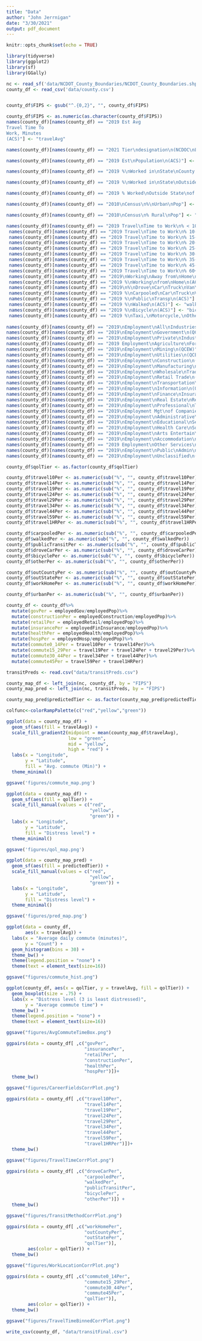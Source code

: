 ```yaml
---
title: "Data"
author: "John Jerrnigan"
date: "3/30/2021"
output: pdf_document
---
```


```r
knitr::opts_chunk$set(echo = TRUE)
```

```r
library(tidyverse)
library(ggplot2)
library(sf)
library(GGally)
```

```r
nc <- read_sf('data/NCDOT_County_Boundaries/NCDOT_County_Boundaries.shp')
county_df <- read_csv('data/county.csv')


county_df$FIPS <- gsub("^.{0,2}", "", county_df$FIPS)

county_df$FIPS <- as.numeric(as.character(county_df$FIPS))
names(county_df)[names(county_df) == "2019 Est Avg
Travel Time To
Work, Minutes
(ACS)"] <- "travelAvg"

names(county_df)[names(county_df) == "2021 Tier\ndesignation\n(NCDOC\nLEAD)"] <- "qolTier"

names(county_df)[names(county_df) == "2019 Est\nPopulation\n(ACS)"] <- "population2019" 

names(county_df)[names(county_df) == "2019 %\nWorked in\nState\nCounty of\nResidence\n(ACS)"] <- "inCountyWorkPer"

names(county_df)[names(county_df) == "2019 %\nWorked in\nState\nOutside\nCounty of\nResidence\n(ACS)"] <- "outCountyPer"

names(county_df)[names(county_df) == "2019 % Worked\nOutside State\nof Residence\n(ACS)"] <- "outStatePer"

names(county_df)[names(county_df) == "2010\nCensus\n%\nUrban\nPop"] <- "urbanPer"

names(county_df)[names(county_df) == "2010\nCensus\n% Rural\nPop"] <- "ruralPer"

names(county_df)[names(county_df) == "2019 Travel\nTime to Work\n% < 10\nminutes (ACS)"] <- "travel10Per"                          
 names(county_df)[names(county_df) == "2019 Travel\nTime to Work\n% 10-14\nminutes (ACS)"] <- "travel14Per"                        
 names(county_df)[names(county_df) == "2019 Travel\nTime to Work\n% 15-19\nminutes (ACS)"] <- "travel19Per"                          
 names(county_df)[names(county_df) == "2019 Travel\nTime to Work\n% 20-24\nminutes (ACS)"] <- "travel24Per"                          
 names(county_df)[names(county_df) == "2019 Travel\nTime to Work\n% 25-29\nminutes (ACS)"] <- "travel29Per"                          
 names(county_df)[names(county_df) == "2019 Travel\nTime to Work\n% 30-34\nminutes (ACS)"] <- "travel34Per"                          
 names(county_df)[names(county_df) == "2019 Travel\nTime to Work\n% 35-44\nminutes (ACS)"] <- "travel44Per"                          
 names(county_df)[names(county_df) == "2019 Travel\nTime to Work\n% 45-59\nminutes (ACS)"] <- "travel59Per"                          
 names(county_df)[names(county_df) == "2019 Travel\nTime to Work\n% 60+ minutes\n(ACS)"] <- "travel1HRPer"                            
 names(county_df)[names(county_df) == "2019\nWorking\nAway from\nHome\n(ACS)"] <- "workAway"                                      
 names(county_df)[names(county_df) == "2019 %\nWorking\nfrom\nHome\n(ACS)"] <- "workHomePer"                                         
 names(county_df)[names(county_df) == "2019\n%\nDrove\nCar\nTruck\nVan\nAlone\n(ACS)"] <- "droveCarPer"                              
 names(county_df)[names(county_df) == "2019 %\nCarpooled\nCar\nTruck\nVan (ACS)"] <- "carpooledPer"                                   
 names(county_df)[names(county_df) == "2019 %\nPublic\nTransp\n(ACS)"] <- "publicTransitPer"                                              
 names(county_df)[names(county_df) == "2019 %\nWalked\n(ACS)"] <- "walkedPer"                                                      
 names(county_df)[names(county_df) == "2019 %\nBicycle\n(ACS)"] <- "bicyclePer"                                                     
 names(county_df)[names(county_df) == "2019 %\nTaxi,\nMotorcycle,\nOther (ACS)"] <- "otherPer" 
 
names(county_df)[names(county_df) == "2019\nEmployment\nAll\nIndustries\n(QCEW)"] <- "employedPop"                                  
names(county_df)[names(county_df) == "2019\nEmployment\nGovernment\n(QCEW)"] <- "employedGov"                                       
names(county_df)[names(county_df) == "2019\nEmployment\nPrivate\nIndustry\n(QCEW)"] <- "employedPrivate"                                
names(county_df)[names(county_df) == "2019 Employment\nAgriculture\nForestry Fishing\nHunting (QCEW)"] <- "employedAgriculture"             
names(county_df)[names(county_df) == "2019\nEmployment\nMining\n(QCEW)"] <- "employedMining"                                           
names(county_df)[names(county_df) == "2019\nEmployment\nUtilities\n(QCEW)"] <- "employedUtilities"                                        
names(county_df)[names(county_df) == "2019\nEmployment\nConstruction\n(QCEW)"] <- "employedConstruction"                                     
names(county_df)[names(county_df) == "2019\nEmployment\nManufacturing\n(QCEW)"] <- "employedManufacturing"                                    
names(county_df)[names(county_df) == "2019\nEmployment\nWholesale\nTrade\n(QCEW)"] <- "employedWholesale"                                 
names(county_df)[names(county_df) == "2019\nEmployment\nRetail Trade\n(QCEW)"] <- "employedRetail"                                     
names(county_df)[names(county_df) == "2019\nEmployment\nTransportation\nWarehousing\n(QCEW)"] <- "employedTransitWarehousing"                      
names(county_df)[names(county_df) == "2019\nEmployment\nInformation\n(QCEW)"] <- "employedInfo"                                      
names(county_df)[names(county_df) == "2019\nEmployment\nFinance\nInsurance\n(QCEW)"] <- "employedFinInsurance"                               
names(county_df)[names(county_df) == "2019\nEmployment\nReal Estate\nRental Leasing\n(QCEW)"] <- "employedLeasing"                      
names(county_df)[names(county_df) == "2019\nEmployment\nProfessional\nTechnical\nServices (QCEW)"] <- "employedTech"                 
names(county_df)[names(county_df) == "2019\nEmployment Mgt\nof Companies\nEnterprises\n(QCEW)"] <- "employmentMgmt"                    
names(county_df)[names(county_df) == "2019\nEmployment\nAdministrative\nWaste Services\n(QCEW)"] <- "employedWaste"                   
names(county_df)[names(county_df) == "2019\nEmployment\nEducational\nServices\n(QCEW)"] <- "employedEd"                            
names(county_df)[names(county_df) == "2019\nEmployment\nHealth Care\nSocial\nAssistance\n(QCEW)"] <- "employedHealth"                  
names(county_df)[names(county_df) == "2019\nEmployment\nArts Entertain\nRecreation\n(QCEW)"] <- "employedArts"                       
names(county_df)[names(county_df) == "2019\nEmployment\nAccommodation\nFood Services\n(QCEW)"] <- "employedHosp"                     
names(county_df)[names(county_df) == "2019 Employment\nOther Services\nEx. Public Admin\n(QCEW)"] <- "employedOther"                  
names(county_df)[names(county_df) == "2019\nEmployment\nPublic\nAdmin\n(QCEW)"] <- "employedPublicAdmin"                                    
names(county_df)[names(county_df) == "2019\nEmployment\nUnclassified\n(QCEW)"] <- "employedUnclassified"

county_df$qolTier <- as.factor(county_df$qolTier)

county_df$travel10Per <- as.numeric(sub("%", "", county_df$travel10Per))
county_df$travel14Per <- as.numeric(sub("%", "", county_df$travel14Per))
county_df$travel19Per <- as.numeric(sub("%", "", county_df$travel19Per))
county_df$travel24Per <- as.numeric(sub("%", "", county_df$travel24Per))
county_df$travel29Per <- as.numeric(sub("%", "", county_df$travel29Per))
county_df$travel34Per <- as.numeric(sub("%", "", county_df$travel34Per))
county_df$travel44Per <- as.numeric(sub("%", "", county_df$travel44Per))
county_df$travel59Per <- as.numeric(sub("%", "", county_df$travel59Per))
county_df$travel1HRPer <- as.numeric(sub("%", "", county_df$travel1HRPer))

county_df$carpooledPer <- as.numeric(sub("%", "", county_df$carpooledPer))
county_df$walkedPer <- as.numeric(sub("%", "", county_df$walkedPer))
county_df$publicTransitPer <- as.numeric(sub("%", "", county_df$publicTransitPer))
county_df$droveCarPer <- as.numeric(sub("%", "", county_df$droveCarPer))
county_df$bicyclePer <- as.numeric(sub("%", "", county_df$bicyclePer))
county_df$otherPer <- as.numeric(sub("%", "", county_df$otherPer))

county_df$outCountyPer <- as.numeric(sub("%", "", county_df$outCountyPer))
county_df$outStatePer <- as.numeric(sub("%", "", county_df$outStatePer))
county_df$workHomePer <- as.numeric(sub("%", "", county_df$workHomePer))

county_df$urbanPer <- as.numeric(sub("%", "", county_df$urbanPer))
```

```r
county_df <- county_df%>%
  mutate(govPer = employedGov/employedPop)%>%
  mutate(constructionPer = employedConstruction/employedPop)%>%
  mutate(retailPer = employedRetail/employedPop)%>%
  mutate(insurancePer = employedFinInsurance/employedPop)%>%
  mutate(healthPer = employedHealth/employedPop)%>%
  mutate(hospPer = employedHosp/employedPop)%>%
  mutate(commute0_14Per = travel10Per + travel14Per)%>%
  mutate(commute15_29Per = travel19Per + travel24Per + travel29Per)%>%
  mutate(commute30_44Per = travel34Per + travel44Per)%>%
  mutate(commute45Per = travel59Per + travel1HRPer)
```

```r
transitPreds <- read.csv("data/transitPreds.csv")
```

```r
county_map_df <- left_join(nc, county_df, by = "FIPS")
county_map_pred <- left_join(nc, transitPreds, by = "FIPS")

county_map_pred$predictedTier <- as.factor(county_map_pred$predictedTier)
```

```r
colfunc<-colorRampPalette(c("red","yellow","green"))
```

```r
ggplot(data = county_map_df) +
  geom_sf(aes(fill = travelAvg)) + 
  scale_fill_gradient2(midpoint = mean(county_map_df$travelAvg),
                       low = "green",
                       mid = "yellow",
                       high = "red") +
  labs(x = "Longitude",
       y = "Latitude",
       fill = "Avg. commute (Min)") +
  theme_minimal()

ggsave('figures/commute_map.png')
```

```r
ggplot(data = county_map_df) +
  geom_sf(aes(fill = qolTier)) + 
  scale_fill_manual(values = c("red", 
                               "yellow", 
                               "green")) + 
  labs(x = "Longitude",
       y = "Latitude",
       fill = "Distress level") +
  theme_minimal()

ggsave('figures/qol_map.png')
```

```r
ggplot(data = county_map_pred) +
  geom_sf(aes(fill = predictedTier)) + 
  scale_fill_manual(values = c("red", 
                               "yellow", 
                               "green")) + 
  labs(x = "Longitude",
       y = "Latitude",
       fill = "Distress level") +
  theme_minimal()

ggsave('figures/pred_map.png')
```

```r
ggplot(data = county_df,
       aes(x = travelAvg)) +
  labs(x = "Average daily commute (minutes)",
       y = "Count") +
  geom_histogram(bins = 30) +
  theme_bw() +
  theme(legend.position = "none") +
  theme(text = element_text(size=16))

ggsave("figures/commute_hist.png")
```

```r
ggplot(county_df, aes(x = qolTier, y = travelAvg, fill = qolTier)) +
  geom_boxplot(size = .75) +
  labs(x = "Distress level (3 is least distressed)",
       y = "Average commute time") +
  theme_bw() +
  theme(legend.position = "none") +
  theme(text = element_text(size=16))

ggsave("figures/AvgCommuteTimeBox.png")
```


```r
ggpairs(data = county_df[ ,c("govPer", 
                             "insurancePer", 
                             "retailPer", 
                             "constructionPer", 
                             "healthPer", 
                             "hospPer")])+
  theme_bw()

ggsave("figures/CareerFieldsCorrPlot.png")
```

```r
ggpairs(data = county_df[ ,c("travel10Per", 
                             "travel14Per", 
                             "travel19Per", 
                             "travel24Per", 
                             "travel29Per", 
                             "travel34Per",
                             "travel44Per",
                             "travel59Per",
                             "travel1HRPer")])+
  theme_bw()

ggsave("figures/TravelTimeCorrPlot.png")
```

```r
ggpairs(data = county_df[ ,c("droveCarPer", 
                             "carpooledPer", 
                             "walkedPer", 
                             "publicTransitPer", 
                             "bicyclePer", 
                             "otherPer")]) +
  theme_bw()

ggsave("figures/TransitMethodCorrPlot.png")
```

```r
ggpairs(data = county_df[ ,c("workHomePer", 
                             "outCountyPer", 
                             "outStatePer", 
                             "qolTier")],
        aes(color = qolTier)) +
  theme_bw()

ggsave("figures/WorkLocationCorrPlot.png")
```

```r
ggpairs(data = county_df[ ,c("commute0_14Per", 
                             "commute15_29Per", 
                             "commute30_44Per", 
                             "commute45Per",
                             "qolTier")],
        aes(color = qolTier)) +
  theme_bw()

ggsave("figures/TravelTimeBinnedCorrPlot.png")
```

```r
write_csv(county_df, "data/transitFinal.csv")
```
